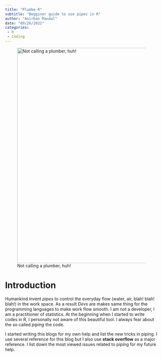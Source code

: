 ```yaml
---
title: "Plumbe-R"
subtitle: "Begginer guide to use pipes in R"
author: "Anirban Mandal"
date: "09/26/2022"
categories: 
 - R
 - Coding
---
```


![Not calling a plumber, huh!](images/garfield-plumbing-cartoon.png){width="709"}

# Introduction

Humankind invent *pipes* to control the everyday flow (water, air, blah! blah! blah!) in the work space. As a result *Devs* are makes same thing for the programming languages to make work flow smooth. I am not a developer, I am a practitioner of statistics. At the beginning when I started to write codes in R, I personally not aware of this beautiful tool. I always fear about the so called *piping* the code.

I started writing this blogs for my own help and list the new tricks in piping. I use several reference for this blog but I also use **stack overflow** as a major reference. I list down the most viewed issues related to piping for my future help. \
